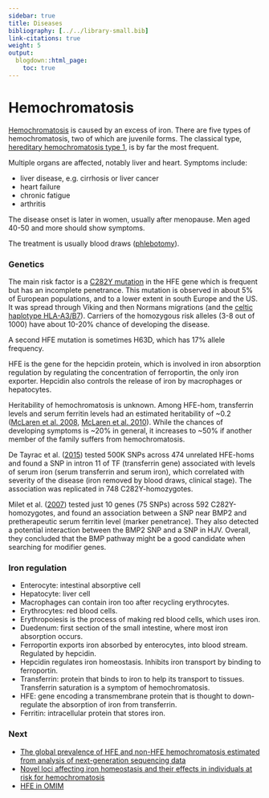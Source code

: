 ```yaml
---
sidebar: true
title: Diseases
bibliography: [../../library-small.bib]
link-citations: true
weight: 5
output:
  blogdown::html_page:
    toc: true
---
```


# Hemochromatosis


[Hemochromatosis](https://en.wikipedia.org/wiki/Iron_overload) is caused by an excess of iron.
There are five types of hemochromatosis, two of which are juvenile forms.
The classical type, [hereditary hemochromatosis type 1](https://en.wikipedia.org/wiki/Hereditary_haemochromatosis), is by far the most frequent.

Multiple organs are affected, notably liver and heart.
Symptoms include:

- liver disease, e.g. cirrhosis or liver cancer
- heart failure
- chronic fatigue
- arthritis

The disease onset is later in women, usually after menopause.
Men aged 40-50 and more should show symptoms.

The treatment is usually blood draws ([phlebotomy](https://en.wikipedia.org/wiki/Phlebotomy)).

### Genetics

The main risk factor is a [C282Y mutation](https://www.ncbi.nlm.nih.gov/snp/rs1800562) in the HFE gene which is frequent but has an incomplete penetrance.
This mutation is observed in about 5% of European populations, and to a lower extent in south Europe and the US.
It was spread through Viking and then Normans migrations (and the [celtic haplotype HLA-A3/B7](https://bmcmedgenet.biomedcentral.com/articles/10.1186/1471-2350-5-25)).
Carriers of the homozygous risk alleles (3-8 out of 1000) have about 10-20% chance of developing the disease.

A second HFE mutation is sometimes H63D, which has 17% allele frequency.

HFE is the gene for the hepcidin protein, which is involved in iron absorption regulation by regulating the concentration of ferroportin, the only iron exporter.
Hepcidin also controls the release of iron by macrophages or hepatocytes.

Heritability of hemochromatosis is unknown.
Among HFE-hom, transferrin levels and serum ferritin levels had an estimated heritability of ~0.2 ([McLaren et al. 2008](https://doi.org/10.1182/blood.V112.11.115.115), [McLaren et al. 2010](https://pubmed.ncbi.nlm.nih.gov/20095037/)).
While the chances of developing symptoms is ~20% in general, it increases to ~50% if another member of the family suffers from hemochromatosis.

De Tayrac et al. ([2015](https://pubmed.ncbi.nlm.nih.gov/25457201/)) tested 500K SNPs across 474 unrelated HFE-homs and found a SNP in intron 11 of TF (transferrin gene) associated with levels of serum iron (serum transferrin and serum iron), which correlated with severity of the disease (iron removed by blood draws, clinical stage).
The association was replicated in 748 C282Y-homozygotes.

Milet et al. ([2007](https://pubmed.ncbi.nlm.nih.gov/17847004/)) tested just 10 genes (75 SNPs) across 592 C282Y-homozygotes, and found an association between a SNP near BMP2 and pretherapeutic serum ferritin level (marker penetrance).
They also detected a potential interaction between the BMP2 SNP and a SNP in HJV.
Overall, they concluded that the BMP pathway might be a good candidate when searching for modifier genes.

### Iron regulation

- Enterocyte: intestinal absorptive cell
- Hepatocyte: liver cell
- Macrophages can contain iron too after recycling erythrocytes.
- Erythrocytes: red blood cells.
- Erythropoiesis is the process of making red blood cells, which uses iron.
- Duedenum: first section of the small intestine, where most iron absorption occurs.
- Ferroportin exports iron absorbed by enterocytes, into blood stream. Regulated by hepcidin.
- Hepcidin regulates iron homeostasis. Inhibits iron transport by binding to ferroportin.
- Transferrin: protein that binds to iron to help its transport to tissues. Transferrin saturation is a symptom of hemochromatosis.
- HFE: gene encoding a transmembrane protein that is thought to down-regulate the absorption of iron from transferrin.
- Ferritin: intracellular protein that stores iron.

### Next

- [The global prevalence of HFE and non-HFE hemochromatosis estimated from analysis of next-generation sequencing data](https://www.nature.com/articles/gim2015140)
- [Novel loci affecting iron homeostasis and their effects in individuals at risk for hemochromatosis](https://www.ncbi.nlm.nih.gov/pmc/articles/PMC4215164/)
- [HFE in OMIM](https://www.omim.org/entry/613609)

